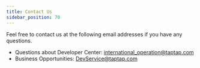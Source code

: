 ```yaml
---
title: Contact Us
sidebar_position: 70
---
```


Feel free to contact us at the following email addresses if you have any questions.

- Questions about Developer Center: <international_operation@taptap.com>
- Business Opportunities: <DevService@taptap.com>
